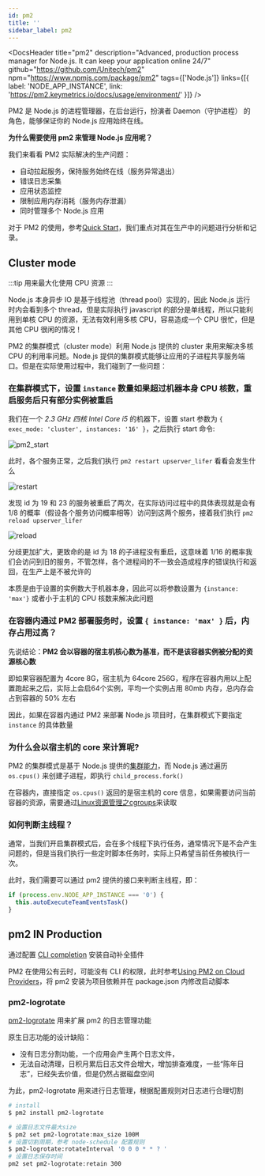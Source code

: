 ```yaml
---
id: pm2
title: ''
sidebar_label: pm2
---
```



<DocsHeader
  title="pm2"
  description="Advanced, production process manager for Node.js. It can keep your application online 24/7"
  github="https://github.com/Unitech/pm2"
  npm="https://www.npmjs.com/package/pm2"
  tags={['Node.js']}
  links={[{
    label: 'NODE_APP_INSTANCE',
    link: 'https://pm2.keymetrics.io/docs/usage/environment/'
  }]}
/>

<!-- -->

PM2 是 Node.js 的进程管理器，在后台运行，扮演者 Daemon（守护进程） 的角色，能够保证你的 Node.js 应用始终在线。

**为什么需要使用 pm2 来管理 Node.js 应用呢？**

我们来看看 PM2 实际解决的生产问题：

- 自动拉起服务，保持服务始终在线（服务异常退出）
- 错误日志采集
- 应用状态监控
- 限制应用内存消耗（服务内存泄漏）
- 同时管理多个 Node.js 应用

对于 PM2 的使用，参考[Quick Start](https://pm2.keymetrics.io/docs/usage/quick-start/)，我们重点对其在生产中的问题进行分析和记录。

## Cluster mode

:::tip
用来最大化使用 CPU 资源
:::

Node.js 本身异步 IO 是基于线程池（thread pool）实现的，因此 Node.js 运行时内会看到多个 thread，但是实际执行 javascript 的部分是单线程，所以只能利用到单核 CPU 的资源，无法有效利用多核 CPU，容易造成一个 CPU 很忙，但是其他 CPU 很闲的情况！

PM2 的集群模式（cluster mode）利用 Node.js 提供的 cluster 来用来解决多核 CPU 的利用率问题。Node.js 提供的集群模式能够让应用的子进程共享服务端口。但是在实际使用过程中，我们碰到了一些问题：

### 在集群模式下，设置 `instance` 数量如果超过机器本身 CPU 核数，重启服务后只有部分实例被重启

我们在一个 _2.3 GHz 四核 Intel Core i5_ 的机器下，设置 start 参数为 `{ exec_mode: 'cluster', instances: '16' }`，之后执行 start 命令:

![pm2_start](/img/package/nodejs/pm2_start.png)

此时，各个服务正常，之后我们执行 `pm2 restart upserver_lifer` 看看会发生什么

![restart](/img/package/nodejs/pm2_start_1.png)

发现 id 为 19 和 23 的服务被重启了两次，在实际访问过程中的具体表现就是会有 1/8 的概率（假设各个服务访问概率相等）访问到这两个服务，接着我们执行 `pm2 reload upserver_lifer`

![reload](/img/package/nodejs/pm2_start_2.png)

分歧更加扩大，更致命的是 id 为 18 的子进程没有重启，这意味着 1/16 的概率我们会访问到旧的服务，不管怎样，各个进程间的不一致会造成程序的错误执行和返回，在生产上是不被允许的

<ResolvedTag />

<!-- -->

本质是由于设置的实例数大于机器本身，因此可以将参数设置为 `{instance: 'max'}` 或者小于主机的 CPU 核数来解决此问题

### 在容器内通过 PM2 部署服务时，设置 `{ instance: 'max' }` 后，内存占用过高？

先说结论：**PM2 会以容器的宿主机核心数为基准，而不是该容器实例被分配的资源核心数**

即如果容器配置为 4core 8G，宿主机为 64core 256G，程序在容器内用以上配置跑起来之后，实际上会启64个实例，平均一个实例占用 80mb 内存，总内存会占到容器的 50% 左右

因此，如果在容器内通过 PM2 来部署 Node.js 项目时，在集群模式下要指定 `instance` 的具体数量

### 为什么会以宿主机的 core 来计算呢?

PM2 的集群模式是基于 Node.js 提供的[集群能力](https://nodejs.org/api/cluster.html#how-it-works)，而 Node.js 通过遍历 `os.cpus()` 来创建子进程，即执行 `child_process.fork()`

在容器内，直接指定 `os.cpus()` 返回的是宿主机的 core 信息，如果需要访问当前容器的资源，需要通过[Linux资源管理之cgroups](https://tech.meituan.com/2015/03/31/cgroups.html)来读取

### 如何判断主线程？

通常，当我们开启集群模式后，会在多个线程下执行任务，通常情况下是不会产生问题的，但是当我们执行一些定时脚本任务时，实际上只希望当前任务被执行一次。

此时，我们需要可以通过 pm2 提供的接口来判断主线程，即：

```js
if (process.env.NODE_APP_INSTANCE === '0') {
  this.autoExecuteTeamEventsTask()
}
```


## pm2 IN Production

通过配置 [CLI completion](https://pm2.keymetrics.io/docs/usage/auto-completion/) 安装自动补全插件

PM2 在使用公有云时，可能没有 CLI 的权限，此时参考[Using PM2 on Cloud Providers](https://pm2.keymetrics.io/docs/usage/use-pm2-with-cloud-providers/)，将 pm2 安装为项目依赖并在 package.json 内修改启动脚本


### pm2-logrotate

[pm2-logrotate](https://github.com/keymetrics/pm2-logrotate) 用来扩展 pm2 的日志管理功能

原生日志功能的设计缺陷：

- 没有日志分割功能，一个应用会产生两个日志文件，
- 无法自动清理，日积月累后日志文件会增大，增加排查难度，一些“陈年日志”，已经失去价值，但是仍然占据磁盘空间

为此，pm2-logrotate 用来进行日志管理，根据配置规则对日志进行合理切割

```bash
# install
$ pm2 install pm2-logrotate

# 设置日志文件最大size
$ pm2 set pm2-logrotate:max_size 100M
# 设置切割周期，参考 node-schedule 配置规则
$ pm2-logrotate:rotateInterval '0 0 0 * * ? '
# 设置日志保存时间
pm2 set pm2-logrotate:retain 300
```